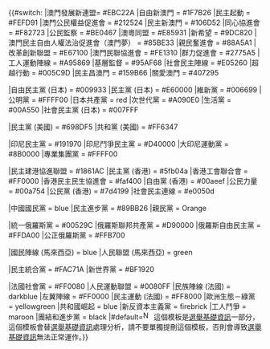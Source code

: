 {{#switch:{{{1}}}
|澳門發展新連盟= #EBC22A
|自由新澳門 = #1F7B26
|民主起動 = #FEFD91
|澳門公民權益促進會 = #212524
|民主新澳門 = #106D52
|同心協進會 = #F82723
|公民監察 = #BE0467
|澳粵同盟 = #E85931
|新希望 = #9DC820
|澳門民主自由人權法治促進會（澳門夢） = #85BE33
|親民奮進會 = #88A5A1
|改革創新聯盟 = #E67100
|澳門民聯協進會 = #FE1310
|群力促進會 = #2775A5
|工人運動陣線 = #A95869
|基層監督 = #95AF68
|社會民主陣線 = #E05260
|超越行動 = #005C9D
|民主昌澳門 = #159B66
|關愛澳門 = #407295

|自由民主黨 (日本) = #009933
|民主黨 (日本) = #E60000
|維新黨 = #006699
|公明黨 = #FFFF00
|日本共產黨 = red
|次世代黨 = #A090E0
|生活黨 = #00A550
|社會民主黨 (日本) = #007FFF

|民主黨 (美國) = #698DF5
|共和黨 (美國) = #FF6347

|印尼民主黨 = #191970
|印尼鬥爭民主黨 = #D40000
|大印尼運動黨 = #8B0000
|專業集團黨 = #FFFF00

|民主建港協進聯盟 =  #1861AC
|民主黨 (香港) = #5fb04a
|香港工會聯合會 = #FF0000
|香港民主民生協進會 = #faf400
|自由黨 (香港) = #00aeef
|公民力量 = #00a754
|公民黨 (香港) = #7d4199
|社會民主連線 = #e0050d

|中國國民黨 = blue
|民主進步黨 = #89BB26
|親民黨 = Orange

|統一俄羅斯黨 = #00529C
|俄羅斯聯邦共產黨 = #D90000
|俄羅斯自由民主黨 = #FFDA00
|公正俄羅斯黨 = #FFB700

|國民陣線 (馬來西亞) = blue
|人民聯盟 (馬來西亞) = green

|民主統合黨 = #FAC71A
|新世界黨 = #BF1920

|法國社會黨 = #FF0080
|人民運動聯盟 = #0080FF
|民族陣線 (法國) = darkblue
|左翼陣線 = #FF0000
|民主運動 (法國) = #FF8000
|歐洲生態－綠黨 = yellowgreen
|共和國崛起 = blue
|新反資本主義黨 = firebrick
|工人鬥爭 = maroon
|團結和進步黨 = black
|#default=[[File:Nuvola apps important yellow.svg|17px]]&nbsp;這個模板是[[模板:選舉基礎資訊|選舉基礎資訊]]一部分，這個模板會替[[模板:選舉基礎資訊|選舉基礎資訊]]處理分析，請不要單獨提刪這個模板，否則會導致[[模板:選舉基礎資訊|選舉基礎資訊]]無法正常運作。}}